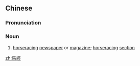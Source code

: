 {{also|马经}}
==Chinese==
{{zh-forms|s=马经}}

===Pronunciation===
{{zh-pron
|m=mǎjīng
|c=maa5 ging1
|cat=n
}}

===Noun===
{{zh-noun}}

# [[horseracing]] [[newspaper]] or [[magazine]]; [[horseracing]] [[section]]

{{zh-cat|Gambling}}

[[zh:馬經]]